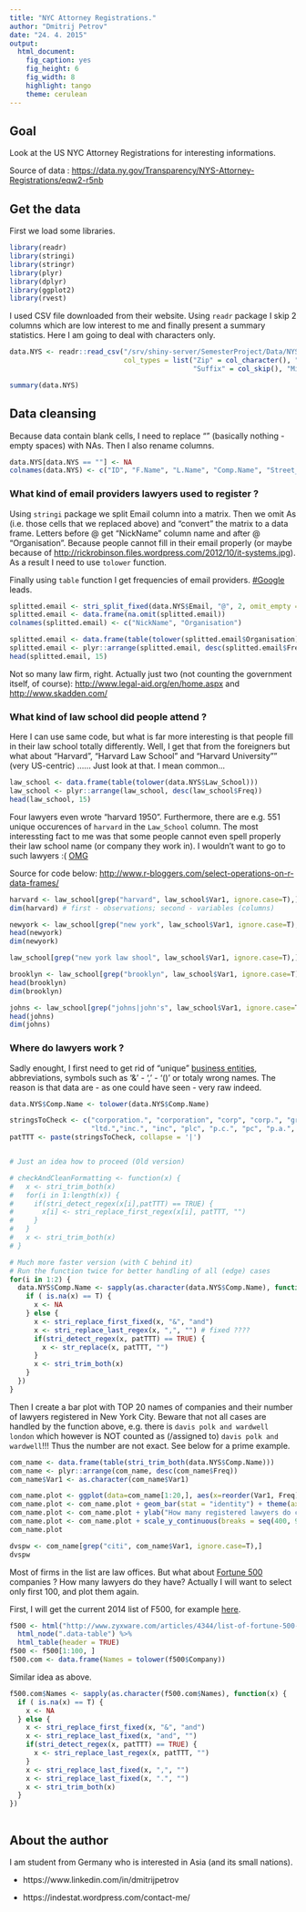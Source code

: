 ```yaml
---
title: "NYC Attorney Registrations."
author: "Dmitrij Petrov"
date: "24. 4. 2015"
output:
  html_document:
    fig_caption: yes
    fig_height: 6
    fig_width: 8
    highlight: tango
    theme: cerulean
---
```


## Goal
Look at the US NYC Attorney Registrations for interesting informations. 

Source of data : <https://data.ny.gov/Transparency/NYS-Attorney-Registrations/eqw2-r5nb>

## Get the data

First we load some libraries.

```r
library(readr)
library(stringi)
library(stringr)
library(plyr)
library(dplyr)
library(ggplot2)
library(rvest)
```

I used CSV file downloaded from their website. Using `readr` package I skip 2 columns which are low interest to me and finally present a summary statistics. Here I am going to deal with characters only.

```r
data.NYS <- readr::read_csv("/srv/shiny-server/SemesterProject/Data/NYS_Attorney_Registrations.csv",
                            col_types = list("Zip" = col_character(), "Zip Plus Four" = col_character(), 
                                             "Suffix" = col_skip(), "Middle Name" = col_skip()))

summary(data.NYS)
```

## Data cleansing

Because data contain blank cells, I need to replace "" (basically nothing - empty spaces) with NAs. Then I also rename columns.

```r
data.NYS[data.NYS == ""] <- NA
colnames(data.NYS) <- c("ID", "F.Name", "L.Name", "Comp.Name", "Street_1", "Street_2", "City", "State", "Zip", "Zip_2", "Country", "County",  "Phone", "Email", "Year_Adm", "JDoA", "Law_School", "Status", "Next_Reg")
```

### What kind of email providers lawyers used to register ?

Using `stringi` package we split Email column into a matrix. Then we omit As (i.e. those cells that we replaced above) and "convert" the matrix to a data frame. Letters before @ get "NickName" column name and after @ "Organisation". Because people cannot fill in their email properly (or maybe because of <http://rickrobinson.files.wordpress.com/2012/10/it-systems.jpg>). As a result I need to use `tolower` function.

Finally using `table` function I get frequencies of email providers. [#Google](https://www.google.de/search?q=gmail+is+unique) leads.

```r
splitted.email <- stri_split_fixed(data.NYS$Email, "@", 2, omit_empty = NA, simplify = TRUE) 
splitted.email <- data.frame(na.omit(splitted.email))
colnames(splitted.email) <- c("NickName", "Organisation")

splitted.email <- data.frame(table(tolower(splitted.email$Organisation)))
splitted.email <- plyr::arrange(splitted.email, desc(splitted.email$Freq))
head(splitted.email, 15)
```

Not so many law firm, right. Actually just two (not counting the government itself, of course): <http://www.legal-aid.org/en/home.aspx> and <http://www.skadden.com/>

### What kind of law school did people attend ?

Here I can use same code, but what is far more interesting is that people fill in their law school totally differently. Well, I get that from the foreigners but what about "Harvard", "Harvard Law School" and "Harvard University"" (very US-centric) ...... Just look at that. I mean common... 

```r
law_school <- data.frame(table(tolower(data.NYS$Law_School)))
law_school <- plyr::arrange(law_school, desc(law_school$Freq))
head(law_school, 15)
```

Four lawyers even wrote "harvard 1950". Furthermore, there are e.g. 551 unique occurences of `harvard` in the `Law_School` column. The most interessting fact to me was that some people cannot even spell properly their law school name (or company they work in). I wouldn't want to go to such lawyers :(  [OMG](http://www.freemake.com/blog/wp-content/uploads/2012/08/SpellRite-1.gif)

Source for code below: <http://www.r-bloggers.com/select-operations-on-r-data-frames/>
```r
harvard <- law_school[grep("harvard", law_school$Var1, ignore.case=T),]
dim(harvard) # first - observations; second - variables (columns)

newyork <- law_school[grep("new york", law_school$Var1, ignore.case=T),]
head(newyork)
dim(newyork)

law_school[grep("new york law shool", law_school$Var1, ignore.case=T),] # FAIL

brooklyn <- law_school[grep("brooklyn", law_school$Var1, ignore.case=T),]
head(brooklyn)
dim(brooklyn)

johns <- law_school[grep("johns|john's", law_school$Var1, ignore.case=T),]
head(johns)
dim(johns)

```

### Where do lawyers work ?

Sadly enought, I first need to get rid of "unique" [business entities](https://en.wikipedia.org/wiki/Types_of_business_entity#United_States), abbreviations, symbols such as '&' - ',' - '()' or totaly wrong names. The reason is that data are - as one could have seen - very raw indeed.

```r
data.NYS$Comp.Name <- tolower(data.NYS$Comp.Name)

stringsToCheck <- c("corporation.", "corporation", "corp", "corp.", "group", "gmbh", "company", "pllc", "llp", "llc", "l.l.c.", "l.l.p.",
                    "ltd.","inc.", "inc", "plc", "p.c.", "pc", "p.a.", "l.p.", "lp", "co.", "l.p")
patTTT <- paste(stringsToCheck, collapse = '|')


# Just an idea how to proceed (Old version)

# checkAndCleanFormatting <- function(x) {
#   x <- stri_trim_both(x)  
#   for(i in 1:length(x)) {
#     if(stri_detect_regex(x[i],patTTT) == TRUE) {
#       x[i] <- stri_replace_first_regex(x[i], patTTT, "")
#     }
#   }
#   x <- stri_trim_both(x)
# }

# Much more faster version (with C behind it)
# Run the function twice for better handling of all (edge) cases
for(i in 1:2) {
  data.NYS$Comp.Name <- sapply(as.character(data.NYS$Comp.Name), function(x) {
    if ( is.na(x) == T) {
      x <- NA
    } else {
      x <- stri_replace_first_fixed(x, "&", "and")
      x <- stri_replace_last_regex(x, ",", "") # fixed ????
      if(stri_detect_regex(x, patTTT) == TRUE) {
        x <- str_replace(x, patTTT, "") 
      }
      x <- stri_trim_both(x)
    }
  })
}

```

Then I create a bar plot with TOP 20 names of companies and their number of lawyers registered in New York City. Beware that not all cases are handled by the function above, e.g. there is `davis polk and wardwell london` which however is NOT counted as (/assigned to) `davis polk and wardwell`!!! Thus the number are not exact. See below for a prime example.

```r
com_name <- data.frame(table(stri_trim_both(data.NYS$Comp.Name)))
com_name <- plyr::arrange(com_name, desc(com_name$Freq))
com_name$Var1 <- as.character(com_name$Var1)

com_name.plot <- ggplot(data=com_name[1:20,], aes(x=reorder(Var1, Freq), y=Freq)) + coord_flip(ylim= c(400,900))
com_name.plot <- com_name.plot + geom_bar(stat = "identity") + theme(axis.text.y = element_text(size = 14), axis.text.x = element_text(size = 14)) 
com_name.plot <- com_name.plot + ylab("How many registered lawyers do companies have in NYC ?") + xlab("Companies")
com_name.plot <- com_name.plot + scale_y_continuous(breaks = seq(400, 900, 50))
com_name.plot
```

```r
dvspw <- com_name[grep("citi", com_name$Var1, ignore.case=T),]
dvspw
```

Most of firms in the list are law offices. But what about [Fortune 500](https://fortune.com/global500/) companies ? How many lawyers do they have? Actually I will want to select only first 100, and plot them again.

First, I will get the current 2014 list of F500, for example [here](http://www.zyxware.com/articles/4344/list-of-fortune-500-companies-and-their-websites).

```r
f500 <- html("http://www.zyxware.com/articles/4344/list-of-fortune-500-companies-and-their-websites") %>%
  html_node(".data-table") %>%
  html_table(header = TRUE)
f500 <- f500[1:100, ]
f500.com <- data.frame(Names = tolower(f500$Company))

```

Similar idea as above.
```r
f500.com$Names <- sapply(as.character(f500.com$Names), function(x) {
  if ( is.na(x) == T) {
    x <- NA
  } else {
    x <- stri_replace_first_fixed(x, "&", "and")
    x <- stri_replace_last_fixed(x, "and", "")
    if(stri_detect_regex(x, patTTT) == TRUE) {
      x <- stri_replace_last_regex(x, patTTT, "") 
    }
    x <- stri_replace_last_fixed(x, ",", "")
    x <- stri_replace_last_fixed(x, ".", "")
    x <- stri_trim_both(x)
  }
})
```


```r

```






## About the author 

I am student from Germany who is interested in Asia (and its small nations).

*  https://www.linkedin.com/in/dmitrijpetrov

*  https://indestat.wordpress.com/contact-me/

